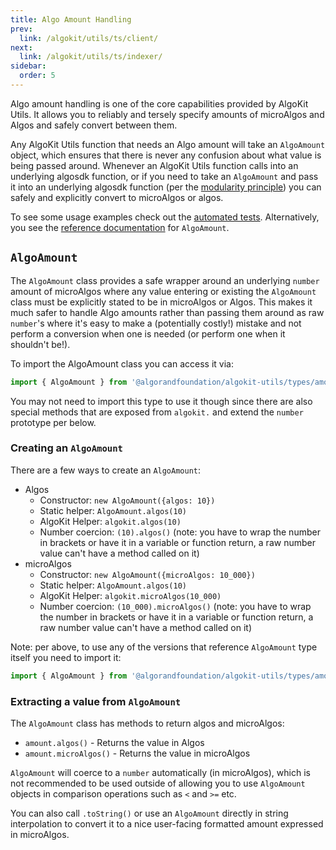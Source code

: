 ```yaml
---
title: Algo Amount Handling
prev:
  link: /algokit/utils/ts/client/
next:
  link: /algokit/utils/ts/indexer/
sidebar:
  order: 5
---
```


Algo amount handling is one of the core capabilities provided by AlgoKit Utils. It allows you to reliably and tersely specify amounts of microAlgos and Algos and safely convert between them.

Any AlgoKit Utils function that needs an Algo amount will take an `AlgoAmount` object, which ensures that there is never any confusion about what value is being passed around. Whenever an AlgoKit Utils function calls into an underlying algosdk function, or if you need to take an `AlgoAmount` and pass it into an underlying algosdk function (per the [modularity principle](/algokit/utils/ts/overview#core-principles)) you can safely and explicitly convert to microAlgos or algos.

To see some usage examples check out the [automated tests](https://github.com/algorandfoundation/algokit-utils-ts/blob/main/src/types/amount.spec.ts). Alternatively, you see the [reference documentation](https://github.com/algorandfoundation/algokit-utils-ts/blob/main/docs/code/classes/types_amount.AlgoAmount.md) for `AlgoAmount`.

## `AlgoAmount`

The `AlgoAmount` class provides a safe wrapper around an underlying `number` amount of microAlgos where any value entering or existing the `AlgoAmount` class must be explicitly stated to be in microAlgos or Algos. This makes it much safer to handle Algo amounts rather than passing them around as raw `number`'s where it's easy to make a (potentially costly!) mistake and not perform a conversion when one is needed (or perform one when it shouldn't be!).

To import the AlgoAmount class you can access it via:

```typescript
import { AlgoAmount } from '@algorandfoundation/algokit-utils/types/amount';
```

You may not need to import this type to use it though since there are also special methods that are exposed from `algokit.` and extend the `number` prototype per below.

### Creating an `AlgoAmount`

There are a few ways to create an `AlgoAmount`:

- Algos
  - Constructor: `new AlgoAmount({algos: 10})`
  - Static helper: `AlgoAmount.algos(10)`
  - AlgoKit Helper: `algokit.algos(10)`
  - Number coercion: `(10).algos()` (note: you have to wrap the number in brackets or have it in a variable or function return, a raw number value can't have a method called on it)
- microAlgos
  - Constructor: `new AlgoAmount({microAlgos: 10_000})`
  - Static helper: `AlgoAmount.algos(10)`
  - AlgoKit Helper: `algokit.microAlgos(10_000)`
  - Number coercion: `(10_000).microAlgos()` (note: you have to wrap the number in brackets or have it in a variable or function return, a raw number value can't have a method called on it)

Note: per above, to use any of the versions that reference `AlgoAmount` type itself you need to import it:

```typescript
import { AlgoAmount } from '@algorandfoundation/algokit-utils/types/amount';
```

### Extracting a value from `AlgoAmount`

The `AlgoAmount` class has methods to return algos and microAlgos:

- `amount.algos()` - Returns the value in Algos
- `amount.microAlgos()` - Returns the value in microAlgos

`AlgoAmount` will coerce to a `number` automatically (in microAlgos), which is not recommended to be used outside of allowing you to use `AlgoAmount` objects in comparison operations such as `<` and `>=` etc.

You can also call `.toString()` or use an `AlgoAmount` directly in string interpolation to convert it to a nice user-facing formatted amount expressed in microAlgos.
